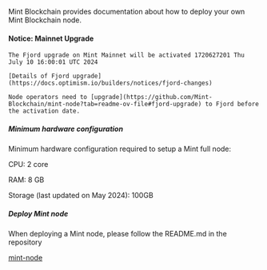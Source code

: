 Mint Blockchain provides documentation about how to deploy your own Mint Blockchain node.

#### Notice: Mainnet Upgrade
```
The Fjord upgrade on Mint Mainnet will be activated 1720627201 Thu July 10 16:00:01 UTC 2024

[Details of Fjord upgrade](https://docs.optimism.io/builders/notices/fjord-changes)

Node operators need to [upgrade](https://github.com/Mint-Blockchain/mint-node?tab=readme-ov-file#fjord-upgrade) to Fjord before the activation date.
```

##### Minimum hardware configuration

Minimum hardware configuration required to setup a Mint full node:

CPU: 2 core

RAM: 8 GB

Storage (last updated on May 2024): 100GB

##### Deploy Mint node

When deploying a Mint node, please follow the README.md in the repository

[mint-node](https://github.com/Mint-Blockchain/mint-node)
